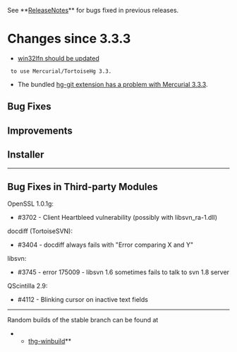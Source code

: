 See **[[ReleaseNotes]]** for bugs fixed in previous releases.

= Changes since 3.3.3 =

* [[https://bitbucket.org/remleduff/win32lfn/issue/11/|win32lfn should be updated]]
  to use Mercurial/TortoiseHg 3.3.
* The bundled [[/tortoisehg/thg/issue/4107/|hg-git extension has a problem with Mercurial 3.3.3]].

== Bug Fixes ==

== Improvements ==

== Installer ==

----

== Bug Fixes in Third-party Modules ==

OpenSSL 1.0.1g:
* #3702 - Client Heartbleed vulnerability (possibly with libsvn_ra-1.dll)

docdiff (TortoiseSVN):
* #3404 - docdiff always fails with "Error comparing X and Y"

libsvn:
* #3745 - error 175009 - libsvn 1.6 sometimes fails to talk to svn 1.8 server

QScintilla 2.9:
* #4112 - Blinking cursor on inactive text fields

----

Random builds of the stable branch can be found at
**[[http://bitbucket.org/tortoisehg/thg-winbuild/downloads/|thg-winbuild]]**
